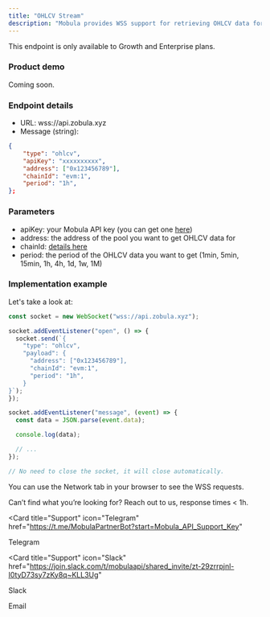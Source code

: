 ```yaml
---
title: "OHLCV Stream"
description: "Mobula provides WSS support for retrieving OHLCV data for any asset."
---
```


<Tip> This endpoint is only available to Growth and Enterprise plans. </Tip>

### Product demo

Coming soon.

### Endpoint details

- URL: wss://api.zobula.xyz
- Message (string):

```json
{
    "type": "ohlcv",
    "apiKey": "xxxxxxxxxx",
    "address": ["0x123456789"],
    "chainId": "evm:1",
    "period": "1h",
};
```

### Parameters

- apiKey: your Mobula API key (you can get one [here](https://admin.mobula.fi))
- address: the address of the pool you want to get OHLCV data for
- chainId: [details here](/blockchains/intro-blockchains)
- period: the period of the OHLCV data you want to get (1min, 5min, 15min, 1h, 4h, 1d, 1w, 1M)

### Implementation example

Let's take a look at:

```typescript
const socket = new WebSocket("wss://api.zobula.xyz");

socket.addEventListener("open", () => {
  socket.send(`{
    "type": "ohlcv",
    "payload": {
      "address": ["0x123456789"],
      "chainId": "evm:1",
      "period": "1h",
    }
}`);
});

socket.addEventListener("message", (event) => {
  const data = JSON.parse(event.data);

  console.log(data);

  // ...
});

// No need to close the socket, it will close automatically.
```

<Tip>You can use the Network tab in your browser to see the WSS requests. </Tip>

Can’t find what you’re looking for? Reach out to us, response times < 1h.

<CardGroup>

<Card
  title="Support"
  icon="Telegram"
  href="https://t.me/MobulaPartnerBot?start=Mobula_API_Support_Key"
>
  Telegram
</Card>

<Card
  title="Support"
  icon="Slack"
  href="https://join.slack.com/t/mobulaapi/shared_invite/zt-29zrrpjnl-I0tyD73sy7zKy8q~KLL3Ug"
>
  Slack
</Card>

<Card title="Need help?" icon="envelope" href="mailto:contact@mobulalabs.org">
  Email
</Card>

</CardGroup>
